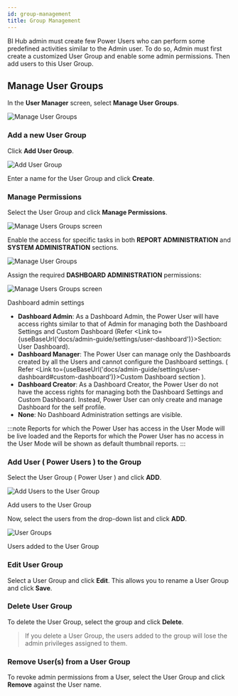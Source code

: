 ```yaml
---
id: group-management
title: Group Management
---
```



BI Hub admin must create few Power Users who can perform some predefined activities similar to the Admin user.
To do so, Admin must first create a customized User Group and enable some admin permissions. Then add users to this User Group.

## Manage User Groups

In the **User Manager** screen, select **Manage User Groups**.

  <div class="center">
    <Zoom>
      <img alt="Manage User Groups" src={useBaseUrl('doc-images/admin-guide/power-users/pr1.png')}/>
    </Zoom>
  </div>

### Add a new User Group

Click **Add User Group**.
  <div class="center">
    <Zoom>
      <img alt="Add User Group" src={useBaseUrl('doc-images/admin-guide/power-users/add-user-group.png')}/>
    </Zoom>
  </div>

Enter a name for the User Group and click **Create**.

### Manage Permissions

Select the User Group and click **Manage Permissions**.
  <div class="center">
    <Zoom>
      <img alt="Manage Users Groups screen" src={useBaseUrl('doc-images/admin-guide/power-users/select-user-group.png')}/>
    </Zoom>
  </div>

Enable the access for specific tasks in both **REPORT ADMINISTRATION** and **SYSTEM ADMINISTRATION** sections.

  <div class="center">
    <Zoom>
      <img alt="Manage User Groups" src={useBaseUrl('doc-images/admin-guide/power-users/pr5.png')}/>
    </Zoom>
  </div>

Assign the required **DASHBOARD ADMINISTRATION** permissions:

  <div class="center">
    <Zoom>
      <img alt="Manage Users Groups screen" src={useBaseUrl('doc-images/admin-guide/power-users/sys-dashboard-admin-permissions.png')}/>
    </Zoom>
    <p>Dashboard admin settings</p>
  </div>

* **Dashboard Admin**: As a Dashboard Admin, the Power User will have access rights similar to that of Admin for managing both the Dashboard Settings and Custom Dashboard (Refer <Link to={useBaseUrl('docs/admin-guide/settings/user-dashboard')}>Section: User Dashboard</Link>).
* **Dashboard Manager**: The Power User can manage only the Dashboards created by all the Users and cannot configure the Dashboard settings.
( Refer <Link to={useBaseUrl('docs/admin-guide/settings/user-dashboard#custom-dashboard')}>Custom Dashboard</Link> section ).
* **Dashboard Creator**: As a Dashboard Creator, the Power User do not have the access rights for managing both the Dashboard Settings and Custom Dashboard. Instead, Power User can only create and manage Dashboard for the self profile.
* **None**: No Dashboard Administration settings are visible.

:::note
Reports for which the Power User has access in the User Mode will be live loaded and the Reports for which the Power User has no access in the User Mode will be shown as default thumbnail reports.
:::

### Add User ( Power Users ) to the Group

Select the User Group ( Power User ) and click **ADD**.

  <div class="center">
    <Zoom>
      <img alt="Add Users to the User Group" src={useBaseUrl('doc-images/admin-guide/power-users/add-users.png')}/>
    </Zoom>
    <p>Add users to the User Group</p>
  </div>

Now, select the users from the drop-down list and click **ADD**.

  <div class="center">
    <Zoom>
      <img alt="User Groups" src={useBaseUrl('doc-images/admin-guide/power-users/power-users-added.png')}/>
    </Zoom>
    <p>Users added to the User Group</p>
  </div>

### Edit User Group

Select a User Group and click **Edit**. This allows you to rename a User Group and click **Save**.

### Delete User Group

To delete the User Group, select the group and click **Delete**.

> If you delete a User Group, the users added to the group will lose the admin privileges assigned to them.

### Remove User(s) from a User Group

To revoke admin permissions from a User, select the User Group and click **Remove** against the User name.

<!--
Based on the access provided by the Admin user, the users SRV01 and SRV02 can also view their Admin Mode screen. For our example, you will be able to view the SRV01 user screen which has a navigation for Admin Mode screen (see Figure below).

  <div class="center">
    <Zoom>
      <img alt="User screen with Admin Mode" src={useBaseUrl('doc-images/admin-guide/power-users/pr9.png')}/>
    </Zoom>
  </div>

*User screen with Admin Mode option*

By clicking the Admin Mode option, you can view the Admin screens for the SRV01 user. The Figures below represent the Home, User Manager, Reports and the Customization screens for the user SRV01 who has been configured as Admin (see Figures below). The basic functionalities of all these Admin screens have been already explained in the BI Hub Admin Guide.

  <div class="center">
    <Zoom>
      <img alt="Home Screen for SRV01 user in Admin Mode" src={useBaseUrl('doc-images/admin-guide/power-users/pr10.png')}/>
    </Zoom>
  </div>

*Home Screen for SRV01 user in Admin Mode*

  <div class="center">
    <Zoom>
      <img alt="User Manager Screen for SRV01 user in Admin Mode" src={useBaseUrl('doc-images/admin-guide/power-users/pr11.png')}/>
    </Zoom>
  </div>

*User Manager Screen for SRV01 user in Admin Mode*

  <div class="center">
    <Zoom>
      <img alt="Reports Screen for SRV01 user in Admin Mode" src={useBaseUrl('doc-images/admin-guide/power-users/pr12.png')}/>
    </Zoom>
  </div>

*Reports Screen for SRV01 user in Admin Mode*

The Add to Hub Folder function (Classify Reports feature) in Platform Folders can be also done by the SRV01 user in the Admin Mode.

  <div class="center">
    <Zoom>
      <img alt="Customization with Theme Manager screen for SRV01 user in Admin Mode" src={useBaseUrl('doc-images/admin-guide/power-users/pr13.png')}/>
    </Zoom>
  </div>

*Customization with Theme Manager screen for SRV01 user in Admin Mode*

The user SRV01 can get back to the User Mode using the User Mode option (see Figure above). After clicking the User Mode option the user will be able to view the User screen with Admin Mode option (see Figure below).

  <div class="center">
    <Zoom>
      <img alt="User screen with Admin Mode option" src={useBaseUrl('doc-images/admin-guide/power-users/pr14.png')}/>
    </Zoom>
  </div>

*User screen with Admin Mode option*
-->
